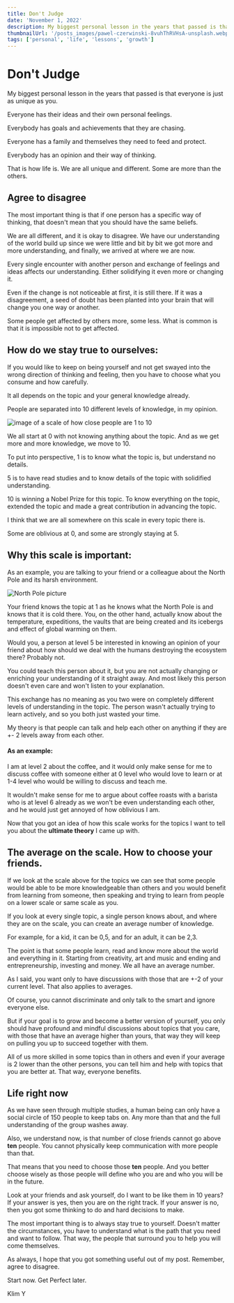 ```yaml
---
title: Don't Judge
date: 'November 1, 2022'
description: My biggest personal lesson in the years that passed is that everyone is just as unique as you.
thumbnailUrl: '/posts_images/pawel-czerwinski-8vuhThRVHsA-unsplash.webp'
tags: ['personal', 'life', 'lessons', 'growth']
---
```


# Don't Judge

My biggest personal lesson in the years that passed is that everyone is just as unique as you.

Everyone has their ideas and their own personal feelings.

Everybody has goals and achievements that they are chasing.

Everyone has a family and themselves they need to feed and protect.

Everybody has an opinion and their way of thinking.

That is how life is. We are all unique and different. Some are more than the others.

## Agree to disagree

The most important thing is that if one person has a specific way of thinking, that doesn't mean that you should have the same beliefs.

We are all different, and it is okay to disagree. We have our understanding of the world build up since we were little and bit by bit we got more and more understanding, and finally, we arrived at where we are now.

Every single encounter with another person and exchange of feelings and ideas affects our understanding. Either solidifying it even more or changing it.

Even if the change is not noticeable at first, it is still there. If it was a disagreement, a seed of doubt has been planted into your brain that will change you one way or another.

Some people get affected by others more, some less. What is common is that it is impossible not to get affected.

## How do we stay true to ourselves:

If you would like to keep on being yourself and not get swayed into the wrong direction of thinking and feeling, then you have to choose what you consume and how carefully.

It all depends on the topic and your general knowledge already.

People are separated into 10 different levels of knowledge, in my opinion.

![image of a scale of how close people are 1 to 10](https://i.gyazo.com/d49cc6016532cf805c50b71059b3a762.png)

We all start at 0 with not knowing anything about the topic. And as we get more and more knowledge, we move to 10.

To put into perspective, 1 is to know what the topic is, but understand no details.

5 is to have read studies and to know details of the topic with solidified understanding.

10 is winning a Nobel Prize for this topic. To know everything on the topic, extended the topic and made a great contribution in advancing the topic.

I think that we are all somewhere on this scale in every topic there is.

Some are oblivious at 0, and some are strongly staying at 5.

## Why this scale is important:

As an example, you are talking to your friend or a colleague about the North Pole and its harsh environment.

![North Pole picture](https://i.gyazo.com/51e120794f8e6e1a11dfe5a2382e9886.jpg)

Your friend knows the topic at 1 as he knows what the North Pole is and knows that it is cold there. You, on the other hand, actually know about the temperature, expeditions, the vaults that are being created and its icebergs and effect of global warming on them.

Would you, a person at level 5 be interested in knowing an opinion of your friend about how should we deal with the humans destroying the ecosystem there? Probably not. 

You could teach this person about it, but you are not actually changing or enriching your understanding of it straight away. And most likely this person doesn't even care and won't listen to your explanation.

This exchange has no meaning as you two were on completely different levels of understanding in the topic. The person wasn't actually trying to learn actively, and so you both just wasted your time.

My theory is that people can talk and help each other on anything if they are +- 2 levels away from each other.

#### As an example:

I am at level 2 about the coffee, and it would only make sense for me to discuss coffee with someone either at 0 level who would love to learn or at 1-4 level who would be willing to discuss and teach me.

It wouldn't make sense for me to argue about coffee roasts with a barista who is at level 6 already as we won't be even understanding each other, and he would just get annoyed of how oblivious I am.

Now that you got an idea of how this scale works for the topics I want to tell you about the **ultimate theory** I came up with.

## The average on the scale. How to choose your friends.

If we look at the scale above for the topics we can see that some people would be able to be more knowledgeable than others and you would benefit from learning from someone, then speaking and trying to learn from people on a lower scale or same scale as you.

If you look at every single topic, a single person knows about, and where they are on the scale, you can create an average number of knowledge.

For example, for a kid, it can be 0,5, and for an adult, it can be 2,3.

The point is that some people learn, read and know more about the world and everything in it. Starting from creativity, art and music and ending and entrepreneurship, investing and money. We all have an average number.

As I said, you want only to have discussions with those that are +-2 of your current level. That also applies to averages.

Of course, you cannot discriminate and only talk to the smart and ignore everyone else.

But if your goal is to grow and become a better version of yourself, you only should have profound and mindful discussions about topics that you care, with those that have an average higher than yours, that way they will keep on pulling you up to succeed together with them.

All of us more skilled in some topics than in others and even if your average is 2 lower than the other persons, you can tell him and help with topics that you are better at. That way, everyone benefits.

## Life right now

As we have seen through multiple studies, a human being can only have a social circle of 150 people to keep tabs on. Any more than that and the full understanding of the group washes away.

Also, we understand now, is that number of close friends cannot go above **ten** people. You cannot physically keep communication with more people than that.

That means that you need to choose those **ten** people. And you better choose wisely as those people will define who you are and who you will be in the future.

Look at your friends and ask yourself, do I want to be like them in 10 years? If your answer is yes, then you are on the right track. If your answer is no, then you got some thinking to do and hard decisions to make.

The most important thing is to always stay true to yourself. Doesn't matter the circumstances, you have to understand what is the path that you need and want to follow. That way, the people that surround you to help you will come themselves.

As always, I hope that you got something useful out of my post. Remember, agree to disagree.

Start now. Get Perfect later.

Klim Y